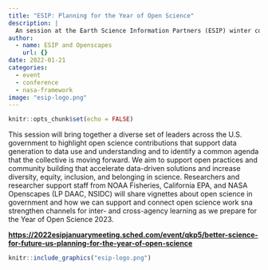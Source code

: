 ```yaml
---
title: "ESIP: Planning for the Year of Open Science"
description: |
  An session at the Earth Science Information Partners (ESIP) winter conference
author:
  - name: ESIP and Openscapes
    url: {}
date: 2022-01-21
categories: 
  - event 
  - conference
  - nasa-framework
image: "esip-logo.png"
---
```



```r
knitr::opts_chunk$set(echo = FALSE)
```

This session will bring together a diverse set of leaders across the U.S. government to highlight open science contributions that support data generation to data use and understanding and to identify a common agenda that the collective is moving forward. We aim to support open practices and community building that accelerate data-driven solutions and increase diversity, equity, inclusion, and belonging in science. Researchers and researcher support staff from NOAA Fisheries, California EPA, and NASA Openscapes (LP DAAC, NSIDC) will share vignettes  about open science in government and how we can support and connect open science work sna strengthen channels for inter- and cross-agency learning as we prepare for the Year of Open Science 2023. 

**<https://2022esipjanuarymeeting.sched.com/event/qkp5/better-science-for-future-us-planning-for-the-year-of-open-science>**


```r
knitr::include_graphics("esip-logo.png")  
```

